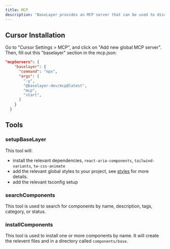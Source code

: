 ```yaml
---
title: MCP
description: "BaseLayer provides an MCP server that can be used to discover and install components."
---
```


## Cursor Installation

Go to "Cursor Settings > MCP", and click on "Add new global MCP server". Then, fill out this "baselayer" section in the mcp.json:

```json
"mcpServers": {
    "baselayer": {
      "command": "npx",
      "args": [
        "-y",
        "@baselayer-dev/mcp@latest",
        "mcp",
        "start",
      ]
    }
  }
```

## Tools 

### setupBaseLayer

This tool will:
- install the relevant dependencies, `react-aria-components`, `tailwind-variants`, `tw-css-animate`
- add the relevant global styles to your project, see [styles](/docs/styles) for more details.
- add the relevant tsconfig setup

### searchComponents

This tool is used to search for components by name, description, tags, category, or status.

### installComponents

This tool is used to install one or more components by name. It will create the relevent files and in a directory called `components/base`.

